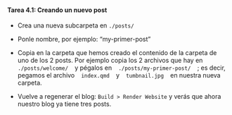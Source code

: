 ::: {.callout-important icon="false"}
#### Tarea 4.1: Creando un nuevo post

- Crea una nueva subcarpeta en `./posts/`

- Ponle nombre, por ejemplo: "my-primer-post"

- Copia en la carpeta que hemos creado el contenido de la carpeta de uno de los 2 posts. Por ejemplo copia los 2 archivos que hay en &ensp; `./posts/welcome/` &ensp; y pégalos en &ensp; `./posts/my-primer-post/` &ensp; ; es decir, pegamos el archivo &ensp; `index.qmd` &ensp; y &ensp; `tumbnail.jpg` &ensp; en nuestra nueva carpeta.

- Vuelve a regenerar el blog: `Build > Render Website` y verás que ahora nuestro blog ya tiene tres posts.
:::
